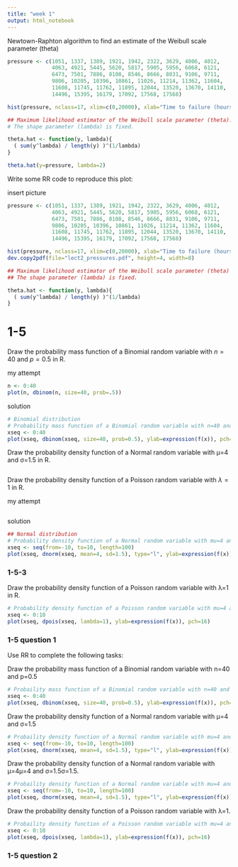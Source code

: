 ```yaml
---
title: "week 1"
output: html_notebook
---
```


Newtown-Raphton algorithm to find an estimate of the Weibull scale parameter (theta)

```r
pressure <- c(1051, 1337, 1389, 1921, 1942, 2322, 3629, 4006, 4012,
              4063, 4921, 5445, 5620, 5817, 5905, 5956, 6068, 6121,
              6473, 7501, 7886, 8108, 8546, 8666, 8831, 9106, 9711,
              9806, 10205, 10396, 10861, 11026, 11214, 11362, 11604,
              11608, 11745, 11762, 11895, 12044, 13520, 13670, 14110,
              14496, 15395, 16179, 17092, 17568, 17568)

hist(pressure, nclass=17, xlim=c(0,20000), xlab="Time to failure (hours)")

## Maximum likelihood estimator of the Weibull scale parameter (theta).
# The shape parameter (lambda) is fixed.

theta.hat <- function(y, lambda){
  ( sum(y^lambda) / length(y) )^(1/lambda)
}

theta.hat(y=pressure, lambda=2)
```

Write some RR code to reproduce this plot:

insert picture

```r
pressure <- c(1051, 1337, 1389, 1921, 1942, 2322, 3629, 4006, 4012,
              4063, 4921, 5445, 5620, 5817, 5905, 5956, 6068, 6121,
              6473, 7501, 7886, 8108, 8546, 8666, 8831, 9106, 9711,
              9806, 10205, 10396, 10861, 11026, 11214, 11362, 11604,
              11608, 11745, 11762, 11895, 12044, 13520, 13670, 14110,
              14496, 15395, 16179, 17092, 17568, 17568)

hist(pressure, nclass=17, xlim=c(0,20000), xlab="Time to failure (hours)")
dev.copy2pdf(file="lect2_pressures.pdf", height=4, width=8)

## Maximum likelihood estimator of the Weibull scale parameter (theta)
## The shape parameter (lambda) is fixed.

theta.hat <- function(y, lambda){
  ( sum(y^lambda) / length(y) )^(1/lambda)
}
```

# 1-5
Draw the probability mass function of a Binomial random variable with $n=40$ and $p=0.5$ in R.

my attempt
```r
n <- 0:40
plot(n, dbinom(n, size=40, prob=.5))
```

solution
```r
# Binomial distribution
# Probability mass function of a Binomial random variable with n=40 and p=0.5
xseq <- 0:40
plot(xseq, dbinom(xseq, size=40, prob=0.5), ylab=expression(f(x)), pch=16)
```

Draw the probability density function of a Normal random variable with μ=4 and σ=1.5 in R.

```r

```

Draw the probability density function of a Poisson random variable with $\lambda = 1$ in R.

my attempt
```r

```

solution
```r
## Normal distribution
# Probability density function of a Normal random variable with mu=4 and sigma=1.5
xseq <- seq(from=-10, to=10, length=100)
plot(xseq, dnorm(xseq, mean=4, sd=1.5), type="l", ylab=expression(f(x)))
```


### 1-5-3
Draw the probability density function of a Poisson random variable with λ=1 in R.
```r
# Probability density function of a Poisson random variable with mu=4 and sigma=1.5
xseq <- 0:10
plot(xseq, dpois(xseq, lambda=1), ylab=expression(f(x)), pch=16)
```


### 1-5 question 1
Use RR to complete the following tasks:

Draw the probability mass function of a Binomial random variable with n=40 and p=0.5

```r
# Probaility mass function of a Binomial random variable with n=40 and p=0.5
xseq <- 0:40
plot(xseq, dbinom(xseq, size=40, prob=0.5), ylab=expression(f(x)), pch=16)
```

Draw the probability density function of a Normal random variable with μ=4 and σ=1.5

```r
# Probaility density function of a Normal random variable with mu=4 and sigma=1.5
xseq <- seq(from=-10, to=10, length=100)
plot(xseq, dnorm(xseq, mean=4, sd=1.5), type="l", ylab=expression(f(x)))
```

Draw the probability density function of a Normal random variable with μ=4μ=4 and σ=1.5σ=1.5.

```r
# Probaility density function of a Normal random variable with mu=4 and sigma=1.5
xseq <- seq(from=-10, to=10, length=100)
plot(xseq, dnorm(xseq, mean=4, sd=1.5), type="l", ylab=expression(f(x)))
```

Draw the probability density function of a Poisson random variable with λ=1.

```r
# Probaility density function of a Poisson random variable with mu=4 and sigma=1.5
xseq <- 0:10
plot(xseq, dpois(xseq, lambda=1), ylab=expression(f(x)), pch=16)
```



### 1-5 question 2

```r
```



